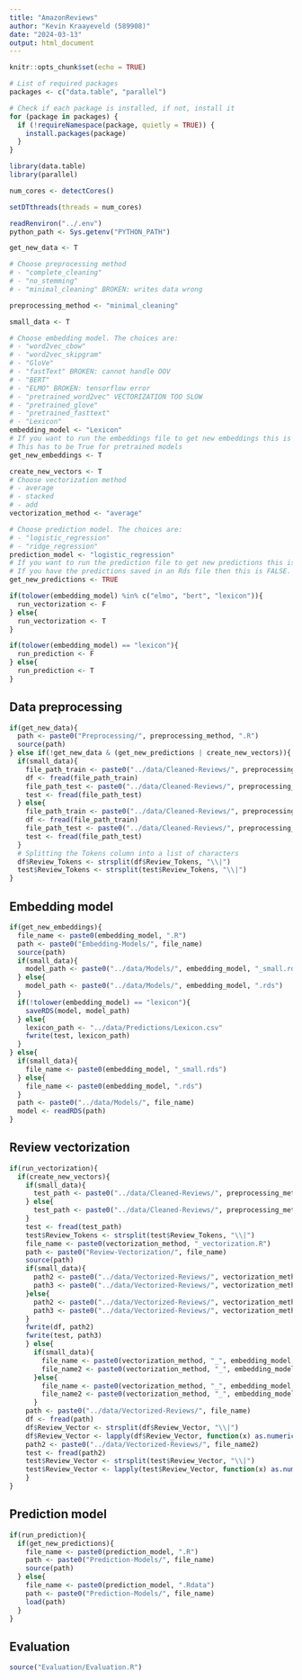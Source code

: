```yaml
---
title: "AmazonReviews"
author: "Kevin Kraayeveld (589908)"
date: "2024-03-13"
output: html_document
---
```


```r
knitr::opts_chunk$set(echo = TRUE)

# List of required packages
packages <- c("data.table", "parallel")

# Check if each package is installed, if not, install it
for (package in packages) {
  if (!requireNamespace(package, quietly = TRUE)) {
    install.packages(package)
  }
}

library(data.table)
library(parallel)

num_cores <- detectCores()

setDTthreads(threads = num_cores)

readRenviron("../.env")
python_path <- Sys.getenv("PYTHON_PATH")
```

```r
get_new_data <- T

# Choose preprocessing method
# - "complete_cleaning"
# - "no_stemming"
# - "minimal_cleaning" BROKEN: writes data wrong

preprocessing_method <- "minimal_cleaning"

small_data <- T

# Choose embedding model. The choices are:
# - "word2vec_cbow"
# - "word2vec_skipgram"
# - "GloVe"
# - "fastText" BROKEN: cannot handle OOV
# - "BERT"
# - "ELMO" BROKEN: tensorflow error
# - "pretrained_word2vec" VECTORIZATION TOO SLOW
# - "pretrained_glove"
# - "pretrained_fasttext"
# - "Lexicon"
embedding_model <- "Lexicon"
# If you want to run the embeddings file to get new embeddings this is TRUE. 
# This has to be True for pretrained models
get_new_embeddings <- T

create_new_vectors <- T
# Choose vectorization method
# - average
# - stacked
# - add
vectorization_method <- "average"

# Choose prediction model. The choices are:
# - "logistic_regression"
# - "ridge_regression"
prediction_model <- "logistic_regression"
# If you want to run the prediction file to get new predictions this is TRUE. 
# If you have the predictions saved in an Rds file then this is FALSE.
get_new_predictions <- TRUE
```

```r
if(tolower(embedding_model) %in% c("elmo", "bert", "lexicon")){
  run_vectorization <- F
} else{
  run_vectorization <- T
}

if(tolower(embedding_model) == "lexicon"){
  run_prediction <- F
} else{
  run_prediction <- T
}

```

## Data preprocessing

```r
if(get_new_data){
  path <- paste0("Preprocessing/", preprocessing_method, ".R")
  source(path)
} else if(!get_new_data & (get_new_predictions | create_new_vectors)){
  if(small_data){
    file_path_train <- paste0("../data/Cleaned-Reviews/", preprocessing_method, "_train_small.csv")
    df <- fread(file_path_train)
    file_path_test <- paste0("../data/Cleaned-Reviews/", preprocessing_method, "_test_small.csv")
    test <- fread(file_path_test)
  } else{
    file_path_train <- paste0("../data/Cleaned-Reviews/", preprocessing_method, "_train.csv")
    df <- fread(file_path_train)
    file_path_test <- paste0("../data/Cleaned-Reviews/", preprocessing_method, "_test.csv")
    test <- fread(file_path_test)
  }
  # Splitting the Tokens column into a list of characters
  df$Review_Tokens <- strsplit(df$Review_Tokens, "\\|")
  test$Review_Tokens <- strsplit(test$Review_Tokens, "\\|")
}
```

## Embedding model

```r
if(get_new_embeddings){
  file_name <- paste0(embedding_model, ".R")
  path <- paste0("Embedding-Models/", file_name)
  source(path)
  if(small_data){
    model_path <- paste0("../data/Models/", embedding_model, "_small.rds")
  } else{
    model_path <- paste0("../data/Models/", embedding_model, ".rds")
  }
  if(!tolower(embedding_model) == "lexicon"){
    saveRDS(model, model_path)
  } else{
    lexicon_path <- "../data/Predictions/Lexicon.csv"
    fwrite(test, lexicon_path)
  }
} else{
  if(small_data){
    file_name <- paste0(embedding_model, "_small.rds")
  } else{
    file_name <- paste0(embedding_model, ".rds")
  }
  path <- paste0("../data/Models/", file_name)
  model <- readRDS(path)
}
```

## Review vectorization

```r
if(run_vectorization){
  if(create_new_vectors){
    if(small_data){
      test_path <- paste0("../data/Cleaned-Reviews/", preprocessing_method, "_test_small_no_oov.csv")
    } else{
      test_path <- paste0("../data/Cleaned-Reviews/", preprocessing_method, "_test_no_oov.csv")
    }
    test <- fread(test_path)
    test$Review_Tokens <- strsplit(test$Review_Tokens, "\\|")
    file_name <- paste0(vectorization_method, "_vectorization.R")
    path <- paste0("Review-Vectorization/", file_name)
    source(path)
    if(small_data){
      path2 <- paste0("../data/Vectorized-Reviews/", vectorization_method,"_", embedding_model, "_train_small.csv")
      path3 <- paste0("../data/Vectorized-Reviews/", vectorization_method,"_", embedding_model, "_test_small.csv")
    }else{
      path2 <- paste0("../data/Vectorized-Reviews/", vectorization_method,"_", embedding_model, "_train.csv")
      path3 <- paste0("../data/Vectorized-Reviews/", vectorization_method,"_", embedding_model, "_test.csv")
    }
    fwrite(df, path2)
    fwrite(test, path3)
    } else{
      if(small_data){
        file_name <- paste0(vectorization_method, "_", embedding_model, "_train_small.csv")
        file_name2 <- paste0(vectorization_method, "_", embedding_model, "_test_small.csv")
      }else{
        file_name <- paste0(vectorization_method, "_", embedding_model, "_train.csv")
        file_name2 <- paste0(vectorization_method, "_", embedding_model, "_test.csv")
      }
    path <- paste0("../data/Vectorized-Reviews/", file_name)
    df <- fread(path)
    df$Review_Vector <- strsplit(df$Review_Vector, "\\|")
    df$Review_Vector <- lapply(df$Review_Vector, function(x) as.numeric(x))
    path2 <- paste0("../data/Vectorized-Reviews/", file_name2)
    test <- fread(path2)
    test$Review_Vector <- strsplit(test$Review_Vector, "\\|")
    test$Review_Vector <- lapply(test$Review_Vector, function(x) as.numeric(x))
    }
}
```

## Prediction model

```r
if(run_prediction){
  if(get_new_predictions){
    file_name <- paste0(prediction_model, ".R")
    path <- paste0("Prediction-Models/", file_name)
    source(path)
  } else{
    file_name <- paste0(prediction_model, ".Rdata")
    path <- paste0("Prediction-Models/", file_name)
    load(path)
  }
}
```

## Evaluation

```r
source("Evaluation/Evaluation.R")
```